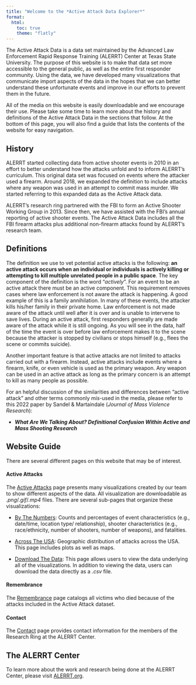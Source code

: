 ```yaml
---
title: "Welcome to the *Active Attack Data Explorer*"
format: 
  html: 
    toc: true
    theme: "flatly"
---
```


The Active Attack Data is a data set maintained by the Advanced Law Enforcement Rapid Response Training (ALERRT) Center at Texas State University. The purpose of this website is to make that data set more accessible to the general public, as well as the entire first responder community. Using the data, we have developed many visualizations that communicate import aspects of the data in the hopes that we can better understand these unfortunate events and improve in our efforts to prevent them in the future.

All of the media on this website is easily downloadable and we encourage their use. Please take some time to learn more about the history and definitions of the Active Attack Data in the sections that follow. At the bottom of this page, you will also find a guide that lists the contents of the website for easy navigation.

## History

ALERRT started collecting data from active shooter events in 2010 in an effort to better understand how the attacks unfold and to inform ALERRT’s curriculum. This original data set was focused on events where the attacker used a firearm. Around 2018, we expanded the definition to include attacks where any weapon was used in an attempt to commit mass murder. We started referring to this expanded data as the Active Attack data.

ALERRT’s research ring partnered with the FBI to form an Active Shooter Working Group in 2013. Since then, we have assisted with the FBI’s annual reporting of active shooter events. The Active Attack Data includes all the FBI firearm attacks plus additional non-firearm attacks found by ALERRT’s research team.

## Definitions

The definition we use to vet potential active attacks is the following: **an active attack occurs when an individual or individuals is actively killing or attempting to kill multiple unrelated people in a public space**. The key component of the definition is the word "*actively*". For an event to be an active attack there must be an active component. This requirement removes cases where law enforcement is not aware the attack is happening. A good example of this is a family annihilation. In many of these events, the attacker kills his/her family in their private home. Law enforcement is not made aware of the attack until well after it is over and is unable to intervene to save lives. During an active attack, first responders generally are made aware of the attack while it is still ongoing. As you will see in the data, half of the time the event is over before law enforcement makes it to the scene because the attacker is stopped by civilians or stops himself (e.g., flees the scene or commits suicide).

Another important feature is that active attacks are not limited to attacks carried out with a firearm. Instead, active attacks include events where a firearm, knife, or even vehicle is used as the primary weapon. Any weapon can be used in an active attack as long as the primary concern is an attempt to kill as many people as possible.

::: {.callout-tip}
For an helpful discussion of the similarities and differences between "active attack" and other terms commonly *mis*-used in the media, please refer to this 2022 paper by Sandel & Martaindale (*Journal of Mass Violence Research*):

-   ***What Are We Talking About? Definitional Confusion Within Active and Mass Shooting Research***
:::

## Website Guide

There are several different pages on this website that may be of interest.

#### **Active Attacks**

The [Active Attacks](./1_visuals.qmd) page presents many visualizations created by our team to show different aspects of the data. All visualization are downloadable as *.png*/*.gif*/*.mp4* files. There are several sub-pages that organize these visualizations:

-   [By The Numbers](./1_visuals.qmd#by-the-numbers): Counts and percentages of event characteristics (e.g., date/time, location type/ relationship), shooter characteristics (e.g., race/ethnicity, number of shooters, number of weapons), and fatalities.

-   [Across The USA](./1_visuals.qmd#across-the-usa): Geographic distribution of attacks across the USA. This page includes plots as well as maps.

-   [Download The Data](./1_visuals.html#download-the-data): This page allows users to view the data underlying all of the visualizations. In addition to viewing the data, users can download the data directly as a *.csv* file.

#### **Remembrance**

The [Remembrance](./2_victims.qmd) page catalogs all victims who died because of the attacks included in the Active Attack dataset.

#### **Contact**

The [Contact](./3_contact.qmd) page provides contact information for the members of the Research Ring at the ALERRT Center.

## The ALERRT Center

To learn more about the work and research being done at the ALERRT Center, please visit [ALERRT.org](alerrt.org).

